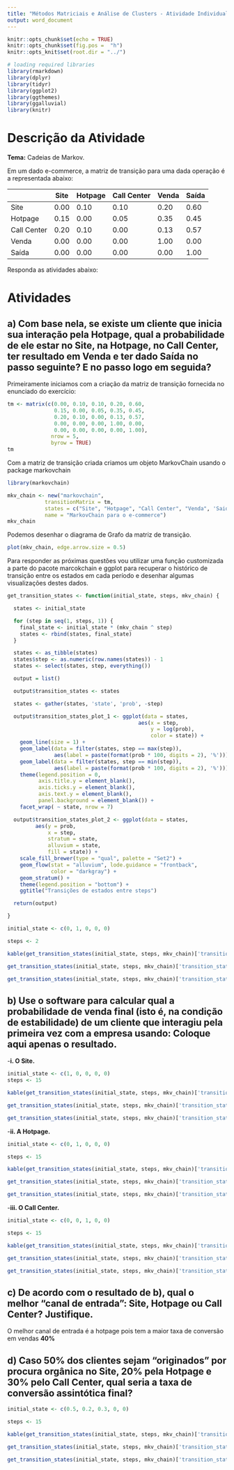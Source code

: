 ---
title: "Métodos Matriciais e Análise de Clusters - Atividade Individual - I"
output: word_document 
---

```{r setup_exploration, include=FALSE}
knitr::opts_chunk$set(echo = TRUE)
knitr::opts_chunk$set(fig.pos =  "h")
knitr::opts_knit$set(root.dir = "../")

# loading required libraries
library(rmarkdown)
library(dplyr)
library(tidyr)
library(ggplot2)
library(ggthemes)
library(ggalluvial)
library(knitr)
```

# **Descrição da Atividade**

**Tema:** Cadeias de Markov.

Em um dado e-commerce, a matriz de transição para uma dada operação é a representada abaixo:

|             | Site | Hotpage  | Call Center | Venda | Saída |
| ----------- | ---- | -------- | ----------- | ----- | ----- |
| Site        | 0.00 | 0.10     | 0.10        | 0.20  | 0.60  |
| Hotpage     | 0.15 | 0.00     | 0.05        | 0.35  | 0.45  |
| Call Center | 0.20 | 0.10     | 0.00        | 0.13  | 0.57  |
| Venda       | 0.00 | 0.00     | 0.00        | 1.00  | 0.00  |
| Saída       | 0.00 | 0.00     | 0.00        | 0.00  | 1.00  |

Responda as atividades abaixo:

# **Atividades**

## a) Com base nela, se existe um cliente que inicia sua interação pela Hotpage, qual a probabilidade de ele estar no Site, na Hotpage, no Call Center, ter resultado em Venda e ter dado Saída no passo seguinte? E no passo logo em seguida?

Primeiramente iniciamos com a criação da matriz de transição fornecida no enunciado do exercício:

```{r criar_mtx, echo=TRUE, out.width = '100%'}

tm <- matrix(c(0.00, 0.10, 0.10, 0.20, 0.60,
               0.15, 0.00, 0.05, 0.35, 0.45,
               0.20, 0.10, 0.00, 0.13, 0.57,
               0.00, 0.00, 0.00, 1.00, 0.00,
               0.00, 0.00, 0.00, 0.00, 1.00),
              nrow = 5,
              byrow = TRUE) 
tm

```

Com a matriz de transição criada criamos um objeto MarkovChain usando o package markovchain

```{r mkv_chain, echo=TRUE, out.width = '100%', message=FALSE}

library(markovchain)

mkv_chain <- new("markovchain", 
            transitionMatrix = tm,
            states = c("Site", "Hotpage", "Call Center", "Venda", 'Saida'),
            name = "MarkovChain para o e-commerce") 
mkv_chain

```

Podemos desenhar o diagrama de Grafo da matriz de transição.

```{r plot, echo=TRUE, out.width = '100%', message=FALSE}

plot(mkv_chain, edge.arrow.size = 0.5)

```

Para responder as próximas questões vou utilizar uma função customizada a parte do pacote marcokchain e ggplot para recuperar o histórico de transição entre os estados em cada período e desenhar algumas visualizações destes dados.

```{r funcao, echo=TRUE, out.width = '100%', message=FALSE}

get_transition_states <- function(initial_state, steps, mkv_chain) {

  states <- initial_state

  for (step in seq(1, steps, 1)) {
    final_state <- initial_state * (mkv_chain ^ step)
    states <- rbind(states, final_state)
  }

  states <- as_tibble(states)
  states$step <- as.numeric(row.names(states)) - 1
  states <- select(states, step, everything())

  output = list()

  output$transition_states <- states

  states <- gather(states, 'state', 'prob', -step)

  output$transition_states_plot_1 <- ggplot(data = states,
                                          aes(x = step,
                                              y = log(prob),
                                              color = state)) +
    geom_line(size = 1) +
    geom_label(data = filter(states, step == max(step)),
               aes(label = paste(format(prob * 100, digits = 2), '%'))) +
    geom_label(data = filter(states, step == min(step)),
               aes(label = paste(format(prob * 100, digits = 2), '%'))) +
    theme(legend.position = 0,
          axis.title.y = element_blank(),
          axis.ticks.y = element_blank(),
          axis.text.y = element_blank(),
          panel.background = element_blank()) +
    facet_wrap( ~ state, nrow = 7)

  output$transition_states_plot_2 <- ggplot(data = states,
         aes(y = prob,
             x = step,
             stratum = state,
             alluvium = state,
             fill = state)) +
    scale_fill_brewer(type = "qual", palette = "Set2") +
    geom_flow(stat = "alluvium", lode.guidance = "frontback",
              color = "darkgray") +
    geom_stratum() +
    theme(legend.position = "bottom") +
    ggtitle("Transições de estados entre steps")

  return(output)

}

```

```{r atividade_a, echo=TRUE, out.width = '100%'}
initial_state <- c(0, 1, 0, 0, 0)

steps <- 2

kable(get_transition_states(initial_state, steps, mkv_chain)['transition_states'])

get_transition_states(initial_state, steps, mkv_chain)['transition_states_plot_1']

get_transition_states(initial_state, steps, mkv_chain)['transition_states_plot_2']

```

## b) Use o software para calcular qual a probabilidade de venda final (isto é, na condição de estabilidade) de um cliente que interagiu pela primeira vez com a empresa usando: Coloque aqui apenas o resultado.

-**i.	O Site.**
```{r atividade_b1, echo=TRUE, out.width = '100%'}
initial_state <- c(1, 0, 0, 0, 0)
steps <- 15

kable(get_transition_states(initial_state, steps, mkv_chain)['transition_states'])

get_transition_states(initial_state, steps, mkv_chain)['transition_states_plot_1']

get_transition_states(initial_state, steps, mkv_chain)['transition_states_plot_2']
```

-**ii.	A Hotpage.**
```{r atividade_b2, echo=TRUE, out.width = '100%'}
initial_state <- c(0, 1, 0, 0, 0)

steps <- 15

kable(get_transition_states(initial_state, steps, mkv_chain)['transition_states'])

get_transition_states(initial_state, steps, mkv_chain)['transition_states_plot_1']

get_transition_states(initial_state, steps, mkv_chain)['transition_states_plot_2']

```

-**iii.	O Call Center.**
```{r atividade_b3, echo=TRUE, out.width = '100%'}
initial_state <- c(0, 0, 1, 0, 0)

steps <- 15

kable(get_transition_states(initial_state, steps, mkv_chain)['transition_states'])

get_transition_states(initial_state, steps, mkv_chain)['transition_states_plot_1']

get_transition_states(initial_state, steps, mkv_chain)['transition_states_plot_2']

```


## c) De acordo com o resultado de b), qual o melhor “canal de entrada”: Site, Hotpage ou Call Center? Justifique.

O melhor canal de entrada é a hotpage pois tem a maior taxa de conversão em vendas **40%**

## d) Caso 50% dos clientes sejam “originados” por procura orgânica no Site, 20% pela Hotpage e 30% pelo Call Center, qual seria a taxa de conversão assintótica final?

```{r atividade_d, echo=TRUE, out.width = '100%'}
initial_state <- c(0.5, 0.2, 0.3, 0, 0)

steps <- 15

kable(get_transition_states(initial_state, steps, mkv_chain)['transition_states'])

get_transition_states(initial_state, steps, mkv_chain)['transition_states_plot_1']

get_transition_states(initial_state, steps, mkv_chain)['transition_states_plot_2']
```
